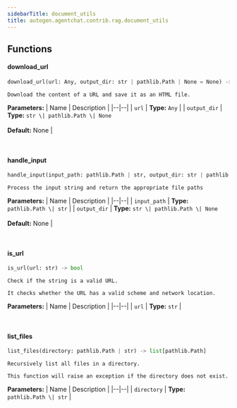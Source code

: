 ```yaml
---
sidebarTitle: document_utils
title: autogen.agentchat.contrib.rag.document_utils
---
```


## Functions

<code class="doc-symbol doc-symbol-heading doc-symbol-function"></code>
#### download_url
<a href="#autogen.agentchat.contrib.rag.document_utils..download_url" class="headerlink" title="Permanent link"></a>

```python
download_url(url: Any, output_dir: str | pathlib.Path | None = None) -> pathlib.Path
```

    Download the content of a URL and save it as an HTML file.

<b>Parameters:</b>
| Name | Description |
|--|--|
| `url` | **Type:** `Any` |
| `output_dir` | **Type:** `str \| pathlib.Path \| None`<br/><br/>**Default:** None |

<br />

<code class="doc-symbol doc-symbol-heading doc-symbol-function"></code>
#### handle_input
<a href="#autogen.agentchat.contrib.rag.document_utils..handle_input" class="headerlink" title="Permanent link"></a>

```python
handle_input(input_path: pathlib.Path | str, output_dir: str | pathlib.Path | None = None) -> list[pathlib.Path]
```

    Process the input string and return the appropriate file paths

<b>Parameters:</b>
| Name | Description |
|--|--|
| `input_path` | **Type:** `pathlib.Path \| str` |
| `output_dir` | **Type:** `str \| pathlib.Path \| None`<br/><br/>**Default:** None |

<br />

<code class="doc-symbol doc-symbol-heading doc-symbol-function"></code>
#### is_url
<a href="#autogen.agentchat.contrib.rag.document_utils..is_url" class="headerlink" title="Permanent link"></a>

```python
is_url(url: str) -> bool
```

    Check if the string is a valid URL.
    
    It checks whether the URL has a valid scheme and network location.

<b>Parameters:</b>
| Name | Description |
|--|--|
| `url` | **Type:** `str` |

<br />

<code class="doc-symbol doc-symbol-heading doc-symbol-function"></code>
#### list_files
<a href="#autogen.agentchat.contrib.rag.document_utils..list_files" class="headerlink" title="Permanent link"></a>

```python
list_files(directory: pathlib.Path | str) -> list[pathlib.Path]
```

    Recursively list all files in a directory.
    
    This function will raise an exception if the directory does not exist.

<b>Parameters:</b>
| Name | Description |
|--|--|
| `directory` | **Type:** `pathlib.Path \| str` |

<br />